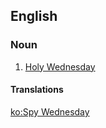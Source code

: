 ==English==

===Noun===
{{en-noun|sg=[[spy|Spy]] [[Wednesday]]}}

# {{Ireland}} [[Holy Wednesday]]

====Translations====
{{trans-see|Holy Wednesday}}

[[ko:Spy Wednesday]]